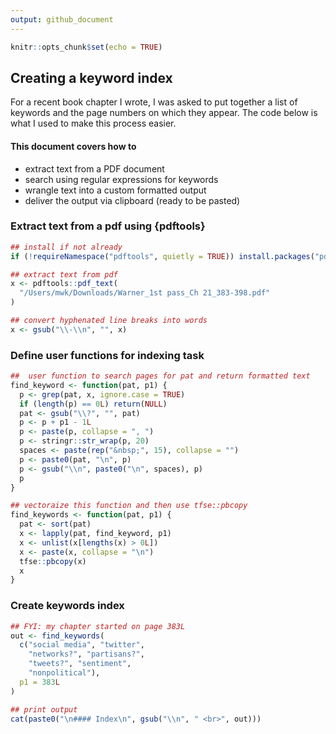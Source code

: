 ```yaml
---
output: github_document
---
```



```r
knitr::opts_chunk$set(echo = TRUE)
```

## Creating a keyword index

For a recent book chapter I wrote, I was asked to put together a list of keywords and the page numbers on
which they appear. The code below is what I used to make this process
easier.

#### This document covers how to
- extract text from a PDF document
- search using regular expressions for keywords
- wrangle text into a custom formatted output
- deliver the output via clipboard (ready to be pasted)

### Extract text from a pdf using {pdftools}

```r
## install if not already
if (!requireNamespace("pdftools", quietly = TRUE)) install.packages("pdftools")

## extract text from pdf
x <- pdftools::pdf_text(
  "/Users/mwk/Downloads/Warner_1st pass_Ch 21_383-398.pdf"
)

## convert hyphenated line breaks into words
x <- gsub("\\-\\n", "", x)
```

### Define user functions for indexing task

```r
##  user function to search pages for pat and return formatted text
find_keyword <- function(pat, p1) {
  p <- grep(pat, x, ignore.case = TRUE)
  if (length(p) == 0L) return(NULL)
  pat <- gsub("\\?", "", pat)
  p <- p + p1 - 1L
  p <- paste(p, collapse = ", ")
  p <- stringr::str_wrap(p, 20)
  spaces <- paste(rep("&nbsp;", 15), collapse = "")
  p <- paste0(pat, "\n", p)
  p <- gsub("\\n", paste0("\n", spaces), p)
  p
}

## vectoraize this function and then use tfse::pbcopy
find_keywords <- function(pat, p1) {
  pat <- sort(pat)
  x <- lapply(pat, find_keyword, p1)
  x <- unlist(x[lengths(x) > 0L])
  x <- paste(x, collapse = "\n")
  tfse::pbcopy(x)
  x
}
```

### Create keywords index

```r
## FYI: my chapter started on page 383L
out <- find_keywords(
  c("social media", "twitter",
    "networks?", "partisans?",
    "tweets?", "sentiment",
    "nonpolitical"),
  p1 = 383L
)

## print output
cat(paste0("\n#### Index\n", gsub("\\n", " <br>", out)))
```
